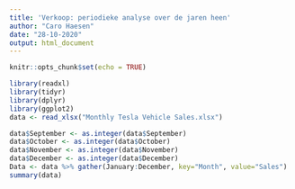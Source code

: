 ```yaml
---
title: 'Verkoop: periodieke analyse over de jaren heen'
author: "Caro Haesen"
date: "28-10-2020"
output: html_document
---
```


```r
knitr::opts_chunk$set(echo = TRUE)
```

```r
library(readxl)
library(tidyr)
library(dplyr)
library(ggplot2)
data <- read_xlsx("Monthly Tesla Vehicle Sales.xlsx")
```

```r
data$September <- as.integer(data$September)
data$October <- as.integer(data$October)
data$November <- as.integer(data$November)
data$December <- as.integer(data$December)
Data <- data %>% gather(January:December, key="Month", value="Sales")
summary(data)
```


